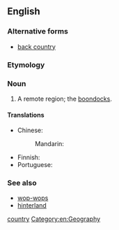 {{also|back country}}
==English==
{{wikipedia}}

===Alternative forms===
* [[back country]]

===Etymology===
{{compound|back|country|lang=en}}

===Noun===
{{en-noun|~|backcountries}}

# A remote region; the [[boondocks]].

====Translations====
{{trans-top|remote region}}
* Chinese:
*: Mandarin: {{t-needed|cmn}}
{{trans-mid}}
* Finnish: {{t+|fi|syrjäseutu}}
* Portuguese: {{t-needed|pt}}
{{trans-bottom}}

===See also===
* [[wop-wops]]
* [[hinterland]]

[[Category:English words prefixed with back-|country]]
[[Category:en:Geography]]